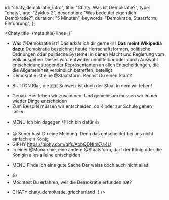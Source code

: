 
  id: "chaty_demokratie_intro",
  title: "Chaty: Was ist Demokratie?",
  type: "chaty",
  age: "Zyklus-2",
  description: "Was bedeutet eigentlich Demokratie?",
  duration: "5 Minuten",
  keywords: "Demokratie, Staatsform, Einführung",
};

<Chaty
  title={meta.title}
  lines={`
- Was @Demokratie ist? Das erklär ich dir gerne 🤓
! **Das meint Wikipedia dazu:**
  Demokratie bezeichnet heute Herrschaftsformen, politische Ordnungen oder politische Systeme, in denen Macht und Regierung vom Volk ausgehen
  Dieses wird entweder unmittelbar oder durch Auswahl entscheidungstragender Repräsentanten an allen Entscheidungen, die die Allgemeinheit verbindlich betreffen, beteiligt
- Demokratie ist eine @Staatsform. Kennst Du einen Staat?
* BUTTON Klar, die 🇨🇭 Schweiz ist doch der Staat in dem wir leben!
- Genau. Hier leben wir zusammen. Und gemeinsam müssen wir immer wieder Dinge entscheiden
- Zum Beispiel müssen wir entscheiden, ob Kinder zur Schule gehen sollen
* MENU
  Ich bin dagegen 👎
  Ich bin dafür 👍
- 😀 Super hast Du eine Meinung. Denn das entscheidet bei uns nicht einfach ein König
- GIPHY https://giphy.com/gifs/AobQDNI4K7a4U
- In einer @Monarchie, eine andere @Staatsform, darf der König oder die Königin alles alleine entscheiden
* MENU
  Finde ich eine gute Sache
  Der weiss doch auch nicht alles!
- 👍
- Möchtest Du erfahren, wer die Demokratie erfunden hat?
* CHATY chaty_demokratie_griechenland
  `}
/>
